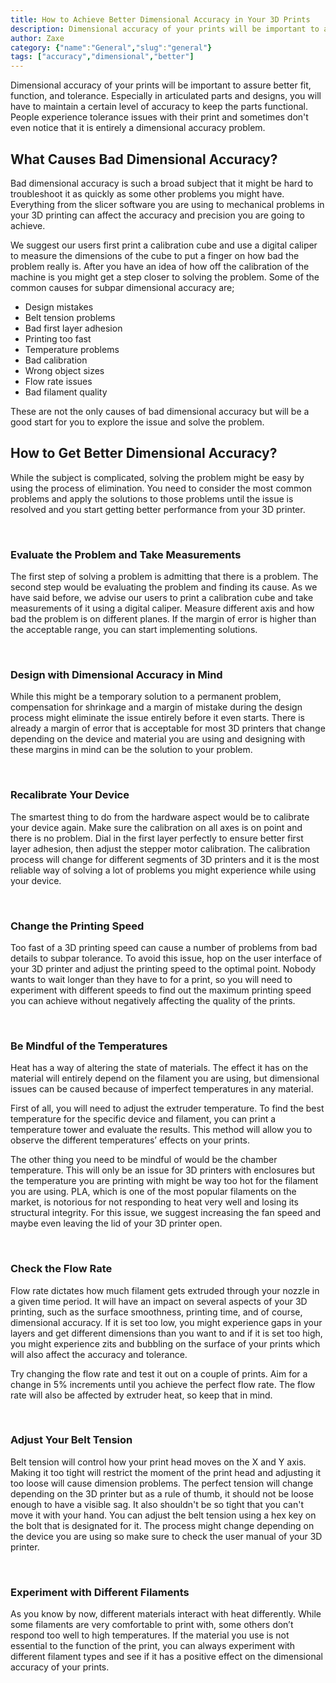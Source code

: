 ```yaml
---
title: How to Achieve Better Dimensional Accuracy in Your 3D Prints
description: Dimensional accuracy of your prints will be important to assure better fit, function, and tolerance. Especially in articulated parts and designs.
author: Zaxe
category: {"name":"General","slug":"general"}
tags: ["accuracy","dimensional","better"]
---
```


<Aligned>
Dimensional accuracy of your prints will be important to assure better fit, function, and tolerance. Especially in articulated parts and designs, you will have to maintain a certain level of accuracy to keep the parts functional. People experience tolerance issues with their print and sometimes don't even notice that it is entirely a dimensional accuracy problem.

## What Causes Bad Dimensional Accuracy?

Bad dimensional accuracy is such a broad subject that it might be hard to troubleshoot it as quickly as some other problems you might have. Everything from the slicer software you are using to mechanical problems in your 3D printing can affect the accuracy and precision you are going to achieve.

We suggest our users first print a calibration cube and use a digital caliper to measure the dimensions of the cube to put a finger on how bad the problem really is. After you have an idea of how off the calibration of the machine is you might get a step closer to solving the problem. Some of the common causes for subpar dimensional accuracy are;

- Design mistakes
- Belt tension problems
- Bad first layer adhesion 
- Printing too fast 
- Temperature problems 
- Bad calibration 
- Wrong object sizes
- Flow rate issues 
- Bad filament quality 

These are not the only causes of bad dimensional accuracy but will be a good start for you to explore the issue and solve the problem.

## How to Get Better Dimensional Accuracy?

While the subject is complicated, solving the problem might be easy by using the process of elimination. You need to consider the most common problems and apply the solutions to those problems until the issue is resolved and you start getting better performance from your 3D printer. 

<br/>

### Evaluate the Problem and Take Measurements

The first step of solving a problem is admitting that there is a problem. The second step would be evaluating the problem and finding its cause. As we have said before, we advise our users to print a calibration cube and take measurements of it using a digital caliper. Measure different axis and how bad the problem is on different planes. If the margin of error is higher than the acceptable range, you can start implementing solutions.  

<br/>

### Design with Dimensional Accuracy in Mind

While this might be a temporary solution to a permanent problem, compensation for shrinkage and a margin of mistake during the design process might eliminate the issue entirely before it even starts. There is already a margin of error that is acceptable for most 3D printers that change depending on the device and material you are using and designing with these margins in mind can be the solution to your problem.

<br/>

### Recalibrate Your Device

The smartest thing to do from the hardware aspect would be to calibrate your device again. Make sure the calibration on all axes is on point and there is no problem. Dial in the first layer perfectly to ensure better first layer adhesion, then adjust the stepper motor calibration. The calibration process will change for different segments of 3D printers and it is the most reliable way of solving a lot of problems you might experience while using your device. 

<br/>

### Change the Printing Speed

Too fast of a 3D printing speed can cause a number of problems from bad details to subpar tolerance. To avoid this issue, hop on the user interface of your 3D printer and adjust the printing speed to the optimal point. Nobody wants to wait longer than they have to for a print, so you will need to experiment with different speeds to find out the maximum printing speed you can achieve without negatively affecting the quality of the prints. 

<br/>

### Be Mindful of the Temperatures

Heat has a way of altering the state of materials. The effect it has on the material will entirely depend on the filament you are using, but dimensional issues can be caused because of imperfect temperatures in any material. 

First of all, you will need to adjust the extruder temperature. To find the best temperature for the specific device and filament, you can print a temperature tower and evaluate the results. This method will allow you to observe the different temperatures’ effects on your prints. 

The other thing you need to be mindful of would be the chamber temperature. This will only be an issue for 3D printers with enclosures but the temperature you are printing with might be way too hot for the filament you are using. PLA, which is one of the most popular filaments on the market, is notorious for not responding to heat very well and losing its structural integrity. For this issue, we suggest increasing the fan speed and maybe even leaving the lid of your 3D printer open. 

<br/>

### Check the Flow Rate

Flow rate dictates how much filament gets extruded through your nozzle in a given time period. It will have an impact on several aspects of your 3D printing, such as the surface smoothness, printing time, and of course, dimensional accuracy. If it is set too low, you might experience gaps in your layers and get different dimensions than you want to and if it is set too high, you might experience zits and bubbling on the surface of your prints which will also affect the accuracy and tolerance. 

Try changing the flow rate and test it out on a couple of prints. Aim for a change in 5% increments until you achieve the perfect flow rate. The flow rate will also be affected by extruder heat, so keep that in mind.

<br/>

### Adjust Your Belt Tension 

Belt tension will control how your print head moves on the X and Y axis. Making it too tight will restrict the moment of the print head and adjusting it too loose will cause dimension problems. The perfect tension will change depending on the 3D printer but as a rule of thumb, it should not be loose enough to have a visible sag. It also shouldn't be so tight that you can't move it with your hand. You can adjust the belt tension using a hex key on the bolt that is designated for it. The process might change depending on the device you are using so make sure to check the user manual of your 3D printer. 

<br/>

### Experiment with Different Filaments

As you know by now, different materials interact with heat differently. While some filaments are very comfortable to print with, some others don’t respond too well to high temperatures. If the material you use is not essential to the function of the print, you can always experiment with different filament types and see if it has a positive effect on the dimensional accuracy of your prints.
</Aligned>